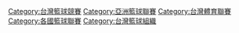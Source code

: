 [[Category:台灣籃球競賽|Category:台灣籃球競賽]]
[[Category:亞洲籃球聯賽|Category:亞洲籃球聯賽]]
[[Category:台灣體育聯賽|Category:台灣體育聯賽]]
[[Category:各國籃球聯賽|Category:各國籃球聯賽]]
[[Category:台灣籃球組織|Category:台灣籃球組織]]